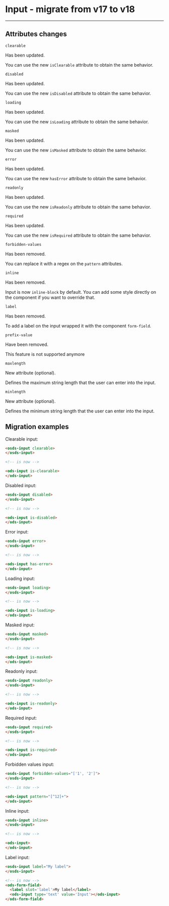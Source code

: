 
<Meta of={InputStories} name='Migration From 17.x' />

# Input - migrate from v17 to v18
----

## Attributes changes

`clearable` <ods-badge size="sm" label="Updated"></ods-badge>

Has been updated.

You can use the new `isClearable` attribute to obtain the same behavior.

`disabled` <ods-badge size="sm" label="Updated"></ods-badge>

Has been updated.

You can use the new `isDisabled` attribute to obtain the same behavior.

`loading` <ods-badge size="sm" label="Updated"></ods-badge>

Has been updated.

You can use the new `isLoading` attribute to obtain the same behavior.

`masked` <ods-badge size="sm" label="Updated"></ods-badge>

Has been updated.

You can use the new `isMasked` attribute to obtain the same behavior.

`error` <ods-badge size="sm" label="Updated"></ods-badge>

Has been updated.

You can use the new `hasError` attribute to obtain the same behavior.

`readonly` <ods-badge size="sm" label="Updated"></ods-badge>

Has been updated.

You can use the new `isReadonly` attribute to obtain the same behavior.

`required` <ods-badge size="sm" label="Updated"></ods-badge>

Has been updated.

You can use the new `isRequired` attribute to obtain the same behavior.

`forbidden-values` <ods-badge size="sm" color="critical" label="Removed"></ods-badge>

Has been removed.

You can replace it with a regex on the `pattern` attributes.

`inline` <ods-badge size="sm" color="critical" label="Removed"></ods-badge>

Has been removed.

Input is now `inline-block` by default.
You can add some style directly on the component if you want to override that.

`label` <ods-badge size="sm" color="critical" label="Removed"></ods-badge>

Has been removed.

To add a label on the input wrapped it with the component `form-field`.

`prefix-value` <ods-badge size="sm" color="critical" label="Removed"></ods-badge>

Have been removed.

This feature is not supported anymore

`maxlength` <ods-badge size="sm" color="success" label="New"></ods-badge>

New attribute (optional).

Defines the maximum string length that the user can enter into the input.

`minlength` <ods-badge size="sm" color="success" label="New"></ods-badge>

New attribute (optional).

Defines the minimum string length that the user can enter into the input.

## Migration examples


Clearable input:
```html
<osds-input clearable>
</osds-input>

<!-- is now -->

<ods-input is-clearable>
</ods-input>
```

Disabled input:
```html
<osds-input disabled>
</osds-input>

<!-- is now -->

<ods-input is-disabled>
</ods-input>
```

Error input:
```html
<osds-input error>
</osds-input>

<!-- is now -->

<ods-input has-error>
</ods-input>
```

Loading input:
```html
<osds-input loading>
</osds-input>

<!-- is now -->

<ods-input is-loading>
</ods-input>
```

Masked input:
```html
<osds-input masked>
</osds-input>

<!-- is now -->

<ods-input is-masked>
</ods-input>
```

Readonly input:
```html
<osds-input readonly>
</osds-input>

<!-- is now -->

<ods-input is-readonly>
</ods-input>
```

Required input:
```html
<osds-input required>
</osds-input>

<!-- is now -->

<ods-input is-required>
</ods-input>
```

Forbidden values input:
```html
<osds-input forbidden-values="['1', '2']">
</osds-input>

<!-- is now -->

<ods-input pattern="[^12]+">
</ods-input>
```

Inline input:
```html
<osds-input inline>
</osds-input>

<!-- is now -->

<ods-input>
</ods-input>
```

Label input:
```html
<osds-input label="My label">
</osds-input>

<!-- is now -->
<ods-form-field>
  <label slot='label'>My label</label>
  <ods-input type='text' value='Input'></ods-input>
</ods-form-field>
```
